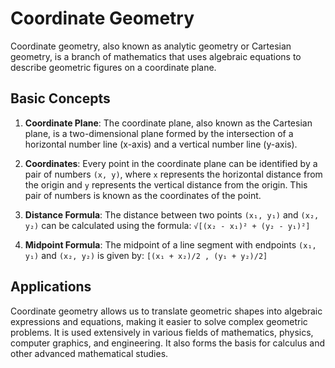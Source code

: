 # Coordinate Geometry

Coordinate geometry, also known as analytic geometry or Cartesian geometry, is a branch of mathematics that uses algebraic equations to describe geometric figures on a coordinate plane. 

## Basic Concepts

1. **Coordinate Plane**: The coordinate plane, also known as the Cartesian plane, is a two-dimensional plane formed by the intersection of a horizontal number line (x-axis) and a vertical number line (y-axis). 

2. **Coordinates**: Every point in the coordinate plane can be identified by a pair of numbers `(x, y)`, where `x` represents the horizontal distance from the origin and `y` represents the vertical distance from the origin. This pair of numbers is known as the coordinates of the point.

3. **Distance Formula**: The distance between two points `(x₁, y₁)` and `(x₂, y₂)` can be calculated using the formula: 
   `√[(x₂ - x₁)² + (y₂ - y₁)²]`

4. **Midpoint Formula**: The midpoint of a line segment with endpoints `(x₁, y₁)` and `(x₂, y₂)` is given by:
   `[(x₁ + x₂)/2 , (y₁ + y₂)/2]`

## Applications

Coordinate geometry allows us to translate geometric shapes into algebraic expressions and equations, making it easier to solve complex geometric problems. It is used extensively in various fields of mathematics, physics, computer graphics, and engineering. It also forms the basis for calculus and other advanced mathematical studies.

